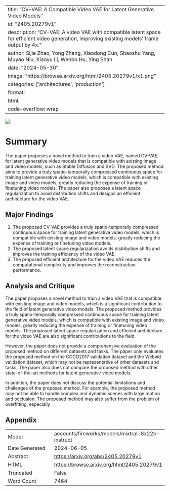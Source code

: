 
---
title: "CV-VAE: A Compatible Video VAE for Latent Generative Video Models"
id: "2405.20279v1"
description: "CV-VAE: A video VAE with compatible latent space for efficient video generation, improving existing models' frame output by 4x."
author: Sijie Zhao, Yong Zhang, Xiaodong Cun, Shaoshu Yang, Muyao Niu, Xiaoyu Li, Wenbo Hu, Ying Shan
date: "2024-05-30"
image: "https://browse.arxiv.org/html/2405.20279v1/x1.png"
categories: ['architectures', 'production']
format:
  html:
    code-overflow: wrap
---

![](https://browse.arxiv.org/html/2405.20279v1/x1.png)

# Summary

The paper proposes a novel method to train a video VAE, named CV-VAE, for latent generative video models that is compatible with existing image and video models, such as Stable Diffusion and SVD. The proposed method aims to provide a truly spatio-temporally compressed continuous space for training latent generative video models, which is compatible with existing image and video models, greatly reducing the expense of training or finetuning video models. The paper also proposes a latent space regularization to avoid distribution shifts and designs an efficient architecture for the video VAE.

## Major Findings

1. The proposed CV-VAE provides a truly spatio-temporally compressed continuous space for training latent generative video models, which is compatible with existing image and video models, greatly reducing the expense of training or finetuning video models.
2. The proposed latent space regularization avoids distribution shifts and improves the training efficiency of the video VAE.
3. The proposed efficient architecture for the video VAE reduces the computational complexity and improves the reconstruction performance.

## Analysis and Critique

The paper proposes a novel method to train a video VAE that is compatible with existing image and video models, which is a significant contribution to the field of latent generative video models. The proposed method provides a truly spatio-temporally compressed continuous space for training latent generative video models, which is compatible with existing image and video models, greatly reducing the expense of training or finetuning video models. The proposed latent space regularization and efficient architecture for the video VAE are also significant contributions to the field.

However, the paper does not provide a comprehensive evaluation of the proposed method on different datasets and tasks. The paper only evaluates the proposed method on the COCO2017 validation dataset and the Webvid validation dataset, which may not be representative of other datasets and tasks. The paper also does not compare the proposed method with other state-of-the-art methods for latent generative video models.

In addition, the paper does not discuss the potential limitations and challenges of the proposed method. For example, the proposed method may not be able to handle complex and dynamic scenes with large motion and occlusion. The proposed method may also suffer from the problem of overfitting, especially

## Appendix

|          |          |
|----------|----------|
| Model     | accounts/fireworks/models/mixtral-8x22b-instruct       |
| Date Generated     | 2024-06-05       |
| Abstract | [https://arxiv.org/abs/2405.20279v1](https://arxiv.org/abs/2405.20279v1)        |
| HTML     | [https://browse.arxiv.org/html/2405.20279v1](https://browse.arxiv.org/html/2405.20279v1)       |
| Truncated       | False       |
| Word Count       | 7464       |